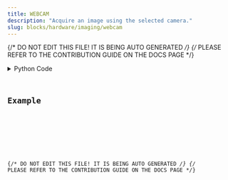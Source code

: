 ```yaml
---
title: WEBCAM
description: "Acquire an image using the selected camera."
slug: blocks/hardware/imaging/webcam
---
```


{/* DO NOT EDIT THIS FILE! IT IS BEING AUTO GENERATED */}
{/* PLEASE REFER TO THE CONTRIBUTION GUIDE ON THE DOCS PAGE */}


<PythonDocsDisplay docstring={docstring} />
<details>
<summary>Python Code</summary>



<Code code={pythonCode} lang="py" wrap theme="dracula" />

[Find this Flojoy Block on GitHub](https://github.com/flojoy-ai/blocks/blob/main/blocks/HARDWARE/IMAGING/WEBCAM/WEBCAM.py)

</details>

## Example


<GetHelpWidget />


<AppDisplay app={app} blockName="WEBCAM" client:visible />


<Example />

{/* DO NOT EDIT THIS FILE! IT IS BEING AUTO GENERATED */}
{/* PLEASE REFER TO THE CONTRIBUTION GUIDE ON THE DOCS PAGE */}
